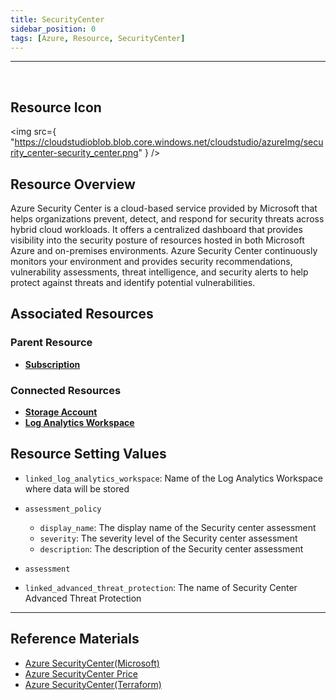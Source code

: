 ```yaml
---
title: SecurityCenter
sidebar_position: 0
tags: [Azure, Resource, SecurityCenter]
---
```


<hr />
<br />

## Resource Icon

<img
    src={
        "https://cloudstudioblob.blob.core.windows.net/cloudstudio/azureImg/security_center-security_center.png"
    }
/>

## Resource Overview

Azure Security Center is a cloud-based service provided by Microsoft that helps organizations prevent, detect, and respond for security threats across hybrid cloud workloads. 
It offers a centralized dashboard that provides visibility into the security posture of resources hosted in both Microsoft Azure and on-premises environments. 
Azure Security Center continuously monitors your environment and provides security recommendations, vulnerability assessments, threat intelligence, and security alerts to help protect against threats and identify potential vulnerabilities.

## Associated Resources

### Parent Resource

-   [**Subscription**](https://docs.cstudio.app/docs/resource/azure/Base/Subscription)

### Connected Resources

-   [**Storage Account**](https://docs.cstudio.app/docs/resource/azure/Storage/StorageAccount)
-   [**Log Analytics Workspace**](https://docs.cstudio.app/docs/resource/azure/LogAnalytics/LogAnalyticsWorkspace)

## Resource Setting Values

-   `linked_log_analytics_workspace`: Name of the Log Analytics Workspace where data will be stored

-    `assessment_policy`
      -    `display_name`: The display name of the Security center assessment
      -    `severity`: The severity level of the Security center assessment
      -    `description`: The description of the Security center assessment

-   `assessment`

-   `linked_advanced_threat_protection`: The name of Security Center Advanced Threat Protection

---

## Reference Materials

-   [Azure SecurityCenter(Microsoft)](https://learn.microsoft.com/ko-kr/azure/defender-for-cloud/defender-for-cloud-introduction)
-   [Azure SecurityCenter Price](https://azure.microsoft.com/ko-kr/pricing/details/defender-for-cloud/)
-   [Azure SecurityCenter(Terraform)](https://registry.terraform.io/providers/hashicorp/azurerm/latest/docs/resources/security_center_workspace)
